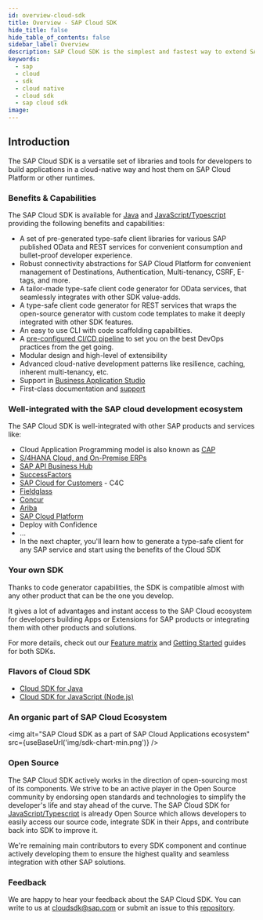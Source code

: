 ```yaml
---
id: overview-cloud-sdk
title: Overview - SAP Cloud SDK
hide_title: false
hide_table_of_contents: false
sidebar_label: Overview
description: SAP Cloud SDK is the simplest and fastest way to extend SAP services and applications in the cloud.
keywords:
  - sap
  - cloud
  - sdk
  - cloud native
  - cloud sdk
  - sap cloud sdk
image:
---
```



<!--
:::success Cloud SDK customer survey
Please, take our [survey](https://sapinsights.eu.qualtrics.com/jfe/form/SV_0pUmWpCadpoLhyZ) to help future development of Cloud SDK. Thanks in advance for valuable feedback!
:::
-->

## Introduction

The SAP Cloud SDK is a versatile set of libraries and tools for developers to build applications in a cloud-native way and host them on SAP Cloud Platform or other runtimes.

### Benefits & Capabilities

The SAP Cloud SDK is available for [Java](../java/getting-started.mdx) and [JavaScript/Typescript](../js/getting-started.mdx) providing the following benefits and capabilities:

- A set of pre-generated type-safe client libraries for various SAP published OData and REST services for convenient consumption and bullet-proof developer experience.
- Robust connectivity abstractions for SAP Cloud Platform for convenient management of Destinations, Authentication, Multi-tenancy, CSRF, E-tags, and more.
- A tailor-made type-safe client code generator for OData services, that seamlessly integrates with other SDK value-adds.
- A type-safe client code generator for REST services that wraps the open-source generator with custom code templates to make it deeply integrated with other SDK features.
- An easy to use CLI with code scaffolding capabilities.
- A [pre-configured CI/CD pipeline](../related-projects/piper.mdx) to set you on the best DevOps practices from the get going.
- Modular design and high-level of extensibility
- Advanced cloud-native development patterns like resilience, caching, inherent multi-tenancy, etc.
- Support in [Business Application Studio](https://developers.sap.com/tutorials/appstudio-onboarding.html)
- First-class documentation and [support](../overview/support.mdx)

### Well-integrated with the SAP cloud development ecosystem

The SAP Cloud SDK is well-integrated with other SAP products and services like:

- Cloud Application Programming model is also known as [CAP](../related-projects/cap.mdx)
- [S/4HANA Cloud, and On-Premise ERPs](https://www.sap.com/products/s4hana-erp.html)
- [SAP API Business Hub](https://api.sap.com/)
- [SuccessFactors](https://www.sap.com/products/human-resources-hcm.html)
- [SAP Cloud for Customers](https://www.sap.com/products/sales-cloud.html) - C4C
- [Fieldglass](https://www.fieldglass.com/)
- [Concur](https://www.concur.com/)
- [Ariba](https://www.ariba.com/)
- [SAP Cloud Platform](https://www.sap.com/products/cloud-platform.html)
- Deploy with Confidence
- ...
- In the next chapter, you'll learn how to generate a type-safe client for any SAP service and start using the benefits of the Cloud SDK

### Your own SDK

Thanks to code generator capabilities, the SDK is compatible almost with any other product that can be the one you develop.

It gives a lot of advantages and instant access to the SAP Cloud ecosystem for developers building Apps or Extensions for SAP products or integrating them with other products and solutions.

For more details, check out our [Feature matrix](./feature-matrix.mdx) and [Getting Started](./getting-started.mdx) guides for both SDKs.

### Flavors of Cloud SDK

- [Cloud SDK for Java](../java/overview-cloud-sdk-for-java)
- [Cloud SDK for JavaScript (Node.js)](../js/overview-cloud-sdk-for-javascript)

### An organic part of SAP Cloud Ecosystem

<img
  alt="SAP Cloud SDK as a part of SAP Cloud Applications ecosystem"
  src={useBaseUrl('img/sdk-chart-min.png')}
/>

### Open Source

The SAP Cloud SDK actively works in the direction of open-sourcing most of its components.
We strive to be an active player in the Open Source community by endorsing open standards and technologies to simplify the developer's life and stay ahead of the curve.
The SAP Cloud SDK for [JavaScript/Typescript](https://github.com/SAP/cloud-sdk-js) is already Open Source which allows developers to easily access our source code, integrate SDK in their Apps, and contribute back into SDK to improve it.

We're remaining main contributors to every SDK component and continue actively developing them to ensure the highest quality and seamless integration with other SAP solutions.

### Feedback

We are happy to hear your feedback about the SAP Cloud SDK. You can write to us at [cloudsdk@sap.com](mailto:cloudsdk@sap.com) or submit an issue to this [repository](https://github.com/SAP/cloud-sdk/issues/new?assignees=&labels=feedback&template=feedback.md&title=).
